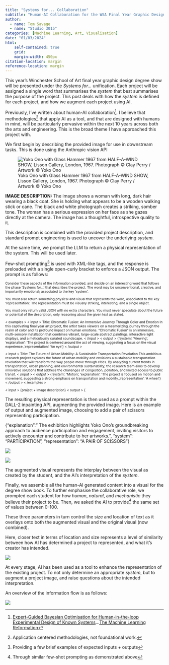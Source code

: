 ```yaml
---
title: "Systems for... Collaboration"
subtitle: "Human-AI Collaboration for the WSA Final Year Graphic Design Degree Show"
author:
  - name: Tom Savage
  - name: "Studio 3015"
categories: [Machine Learning, Art, Visualisation]
date: "01/03/2024"
html: 
    self-contained: true
    grid: 
    margin-width: 450px
citation-location: margin
reference-location: margin
---
```


This year's Winchester School of Art final year graphic design degree show will be presented under the _Systems for..._ unification.
Each project will be assigned a single word that summarises the _system_ that best summarises the purpose of the project. 
This post deals with how the _system_ is defined for each project, and how we augment each project using AI.

Previously, I've written about human-AI collaboration^[[Expert-Guided Bayesian Optimisation for Human-in-the-loop Experimental Design of Known Systems](https://sav.phd/posts/human_in_the_loop/)...[The Machine Learning Reformation](https://sav.phd/posts/transubstantiation/)]. I believe that methodologies^[Application centered methodologies, not foundational work.] that apply AI as a tool, and that are designed with humans in mind, will be particularly pervasive within the next 10 years across both the arts and engineering. This is the broad theme I have approached this project with.

We first begin by describing the provided image for use in downstream tasks. This is done using the Anthropic vision API

:::{.cleanbox}
:::{.center}
![Yoko Ono with Glass Hammer 1967 from HALF-A-WIND SHOW, Lisson Gallery, London, 1967. Photograph © Clay Perry / Artwork © Yoko Ono](cropped_image.png)
:::

**IMAGE DESCRIPTION:** The image shows a woman with long, dark hair wearing a black coat. She is holding what appears to be a wooden walking stick or cane. The black and white photograph creates a striking, somber tone. The woman has a serious expression on her face as she gazes directly at the camera. The image has a thoughtful, introspective quality to it.

:::

This description is combined with the provided project description, and standard prompt engineering is used to uncover the underlying _system_.

At the same time, we prompt the LLM to return a physical representation of the system. This will be used later.

Few-shot prompting^[Providing a few brief examples of expected inputs + outputs] is used with XML-like tags, and the response is preloaded with a single open-curly bracket to enforce a JSON output. The prompt is as follows:

:::{.cleanbox style="font-size: 75%;"}
Consider these aspects of the information provided, and decide on an interesting word that follows the phase 'Systems for...' that describes the project.
The word may be unconventional, creative, and importantly emotional; associated to the key 'system'.

You must also return something physical and visual that represents the word, associated to the key 'representation'.
The representation must be visually striking, interesting, and a single object.

You must only return valid JSON with no extra characters. You must never speculate about the future or potential of the description, only reasoning about the given text as stated.

< examples >
< input >
Title: Chromatic Fusion: An Immersive Journey Through Color and Emotion
In this captivating final year art project, the artist takes viewers on a mesmerizing journey through the realm of color and its profound impact on human emotions. "Chromatic Fusion" is an immersive, multi-sensory installation that combines vibrant, large-scale abstract paintings, interactive light displays, and a meticulously curated soundscape.
< /input >
< output >
{'system': 'Viewing', 'explanation': 'The project is centered around the act of viewing, suggesting a focus on the visual experience.,'representation': 'An eye'}
< /output >

< input >
Title: The Future of Urban Mobility: A Sustainable Transportation Revolution
This ambitious research project explores the future of urban mobility and envisions a sustainable transportation revolution that will transform the way people move through cities. By analyzing current trends in transportation, urban planning, and environmental sustainability, the research team aims to develop innovative solutions that address the challenges of congestion, pollution, and limited access to public transit.
< /input >
< output >
{'system': 'Motion', 'explanation': 'The project is focused on motion and movement, suggesting a strong emphasis on transportation and mobility.,'representation': 'A wheel'}
< /output >
< /examples >

</examples>

< input > {project + image description} < output > {

:::


The resulting physical representation is then used as a prompt within the DALL-2 inpainting API, augmenting the provided image. Here is an example of output and augmented image, choosing to add a pair of scissors representing participation.

:::{.cleanbox}
{"explanation":" The exhibition highlights Yoko Ono's groundbreaking approach to audience participation and engagement, inviting visitors to actively encounter and contribute to her artworks.",
"system": "PARTICIPATION",
"representation": "A PAIR OF SCISSORS"}
:::

::: {layout-ncol=2}

![](cropped_image.png)

![](generated_image.png)

:::

The augmented visual represents the interplay between the visual as created by the student, and the AI's interpretation of the _system_.

Finally, we assemble all the human-AI generated content into a visual for the degree show book.
To further emphasise the collaborative role, we prompted each student for how _human_, _natural_, and _mechanistic_ they believe their project to be.
Then, we asked the AI to provide^[Through similar few-shot prompting as demonstrated above] the same set of values between 0-100.

These three parameters in turn control the size and location of text as it overlays onto both the augmented visual and the original visual (now combined).

Here, closer text in terms of location and size represents a level of similarity between how AI has determined a project to represented, and what it's creator has intended. 

:::{.center}
![](collaborative_visual.png)
:::

At every stage, AI has been used as a tool to enhance the representation of the existing project. To not only determine an appropriate _system_, but to augment a project image, and raise questions about the intended interpretation.

An overview of the information flow is as follows:

:::{.center}
![](overview.png)
:::